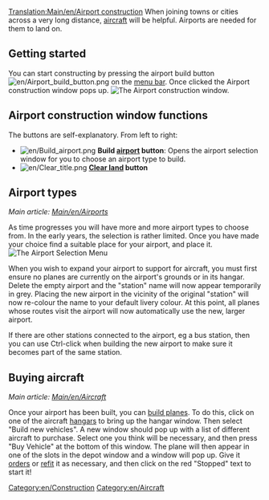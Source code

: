 [[Translation:Main/en/Airport construction]]{{en/Table of contents}}
When joining towns or cities across a very long distance, [[Main/en/Aircraft|aircraft]] will be helpful. Airports are needed for them to land on.

==Getting started==
You can start constructing by pressing the airport build button [[File:en/Airport build button.png]] on the [[Main/en/Game interface|menu bar]]. Once clicked the Airport construction window pops up.
[[File:en/Airport construction.png|frame|none|The Airport construction window.]]

==Airport construction window functions==

The buttons are self-explanatory. From left to right:

* [[File:en/Build airport.png]] '''Build [[Main/en/Airports|airport]] button''': Opens the airport selection window for you to choose an airport type to build.
* [[File:en/Clear title.png]] '''[[Main/en/Landscaping|Clear land]] button'''

==Airport types==
''Main article: [[Main/en/Airports]]''

As time progresses you will have more and more airport types to choose from. In the early years, the selection is rather limited. Once you have made your choice find a suitable place for your airport, and place it.
[[File:en/Airport-selection1.png|none|frame|The Airport Selection Menu]]

When you wish to expand your airport to support for aircraft, you must first ensure no planes are currently on the airport's grounds or in its hangar. Delete the empty airport and the "station" name will now appear temporarily in grey. Placing the new airport in the vicinity of the original "station" will now re-colour the name to your default livery colour. At this point, all planes whose routes visit the airport will now automatically use the new, larger airport.

If there are other stations connected to the airport, eg a bus station, then you can use Ctrl-click when building the new airport to make sure it becomes part of the same station.

==Buying aircraft==

''Main article: [[Main/en/Aircraft]]''

Once your airport has been built, you can [[Main/en/Buying aircraft|build planes]]. To do this, click on one of the aircraft [[Main/en/Depots|hangars]] to bring up the hangar window. Then select "Build new vehicles". A new window should pop up with a list of different aircraft to purchase. Select one you think will be necessary, and then press "Buy Vehicle" at the bottom of this window. The plane will then appear in one of the slots in the depot window and a window will pop up. Give it [[Main/en/Orders|orders]] or [[Main/en/Refit|refit]] it as necessary, and then click on the red "Stopped" text to start it!



[[Category:en/Construction]]
[[Category:en/Aircraft]]